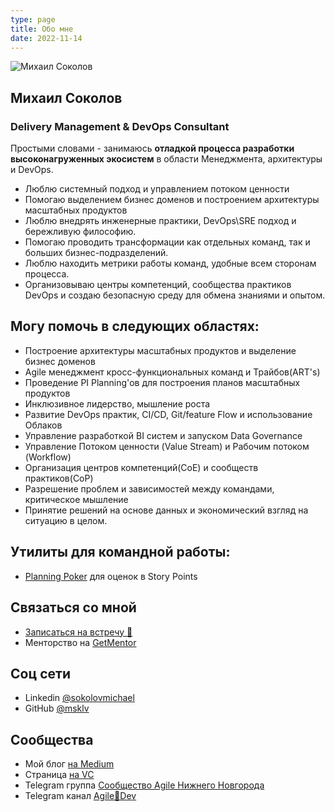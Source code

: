 ```yaml
---
type: page
title: Обо мне
date: 2022-11-14
---
```


<Image
  src="/images/michael-sokolov-2024-v2.jpg"
  alt="Михаил Соколов"
  width={450}
  height={450}
  priority
  className="next-image logo"
/>


## Михаил Соколов
### Delivery Management & DevOps Consultant

Простыми словами - занимаюсь **отладкой процесса разработки высоконагруженных экосистем** в области Менеджмента, архитектуры и DevOps.
 - Люблю системный подход и управлением потоком ценности
 - Помогаю выделением бизнес доменов и построением архитектуры масштабных продуктов
 - Люблю внедрять инженерные практики, DevOps\SRE подход и бережливую философию.
 - Помогаю проводить трансформации как отдельных команд, так и больших бизнес-подразделений.  
 - Люблю находить метрики работы команд, удобные всем сторонам процесса.
 - Организовываю центры компетенций, сообщества практиков DevOps и создаю безопасную среду для обмена знаниями и опытом.



## Могу помочь в следующих областях:
 - Построение архитектуры масштабных продуктов и выделение бизнес доменов
 - Agile менеджмент кросс-функциональных команд и Трайбов(ART's)
 - Проведение PI Planning'ов для построения планов масштабных продуктов
 - Инклюзивное лидерство, мышление роста
 - Развитие DevOps практик, CI/CD, Git/feature Flow и использование Облаков
 - Управление разработкой BI систем и запуском Data Governance
 - Управление Потоком ценности (Value Stream) и Рабочим потоком (Workflow)
 - Организация центров компетенций(CoE) и сообществ практиков(CoP)
 - Разрешение проблем и зависимостей между командами, критическое мышление
 - Принятие решений на основе данных и экономический взгляд на ситуацию в целом.


## Утилиты для командной работы:
 - [Planning Poker](https://pp.sokolov.im/) для оценок в Story Points


## Связаться со мной
  - [Записаться на встречу 📆 ](https://calendly.com/msokolov)
  - Менторство на [GetMentor](https://getmentor.dev/mentor/mihail-sokolov-819)


## Соц сети
  - Linkedin [@sokolovmichael](https://www.linkedin.com/in/sokolovmichael)
  - GitHub [@msklv](https://github.com/msklv)


## Сообщества
  - Мой блог [на Medium](https://msklv.medium.com) 
  - Страница [на VC](https://vc.ru/id442842)
  - Telegram группа [Сообщество Agile Нижнего Новгорода](https://t.me/agile_nn)
  - Telegram канал [Agile🚀Dev](https://t.me/agile4dev)

  